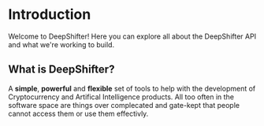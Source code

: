 # Introduction
 
Welcome to DeepShifter! Here you can explore all about the DeepShifter API and what we're working to build. 

## What is DeepShifter?

A **simple**, **powerful** and **flexible** set of tools to help with the development of Cryptocurrency and Artifical Intelligence products.
All too often in the software space are things over complecated and gate-kept that people cannot access them or use them effectivly.



